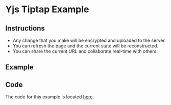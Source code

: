# Yjs Tiptap Example

## Instructions

- Any change that you make will be encrypted and uploaded to the
  server.
- You can refresh the page and the current state will be
  reconstructed.
- You can share the current URL and collaborate real-time with others.

## Example


<SimpleExampleWrapper component={YjsTiptapExample} />

## Code

The code for this example is located [here](https://github.com/serenity-kit/secsync/blob/main/documentation/components/YjsTiptapExample.tsx).

